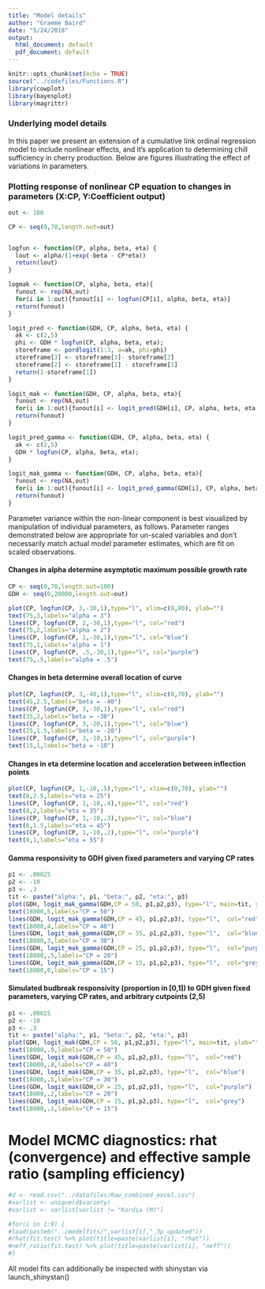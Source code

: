 ```yaml
---
title: "Model details"
author: "Graeme Baird"
date: "5/24/2018"
output:
  html_document: default
  pdf_document: default
---
```


```r
knitr::opts_chunk$set(echo = TRUE)
source("../codefiles/Functions.R")
library(cowplot)
library(bayesplot)
library(magrittr)
```

### Underlying model details

In this paper we present an extension of a cumulative link ordinal regression model to include nonlinear effects, and it's application to determining chill sufficiency in cherry production. Below are figures illustrating the effect of variations in parameters.

### Plotting response of nonlinear CP equation to changes in parameters (X:CP, Y:Coefficient output)

```r
out <- 100

CP <- seq(0,70,length.out=out)


logfun <- function(CP, alpha, beta, eta) {
  lout <- alpha/(1+exp(-beta - CP*eta))
  return(lout)
}

logmak <- function(CP, alpha, beta, eta){
  funout <- rep(NA,out)
  for(i in 1:out){funout[i] <- logfun(CP[i], alpha, beta, eta)}
  return(funout)
}

logit_pred <- function(GDH, CP, alpha, beta, eta) {
  ak <- c(2,5)
  phi <- GDH * logfun(CP, alpha, beta, eta);
  storeframe <- pordlogit(1:3, a=ak, phi=phi)
  storeframe[3] <- storeframe[3]- storeframe[2]
  storeframe[2] <- storeframe[2] - storeframe[1]
  return(1-storeframe[1])
}

logit_mak <- function(GDH, CP, alpha, beta, eta){
  funout <- rep(NA,out)
  for(i in 1:out){funout[i] <- logit_pred(GDH[i], CP, alpha, beta, eta)}
  return(funout)
}

logit_pred_gamma <- function(GDH, CP, alpha, beta, eta) {
  ak <- c(2,5)
  GDH * logfun(CP, alpha, beta, eta);
}

logit_mak_gamma <- function(GDH, CP, alpha, beta, eta){
  funout <- rep(NA,out)
  for(i in 1:out){funout[i] <- logit_pred_gamma(GDH[i], CP, alpha, beta, eta)}
  return(funout)
}

```

Parameter variance within the non-linear component is best visualized by manipulation of individual parameters, as follows. Parameter ranges demonstrated below are appropriate for un-scaled variables and don't necessarily match actual model parameter estimates, which are fit on scaled observations. 


#### Changes in alpha determine asymptotic maximum possible growth rate 

```r

CP <- seq(0,70,length.out=100)
GDH <- seq(0,20000,length.out=out)

plot(CP, logfun(CP, 3,-30,1),type="l", xlim=c(0,80), ylab="")
text(75,3,labels="alpha = 3")
lines(CP, logfun(CP, 2,-30,1),type="l", col="red")
text(75,2,labels="alpha = 2")
lines(CP, logfun(CP, 1,-30,1),type="l", col="blue")
text(75,1,labels="alpha = 1")
lines(CP, logfun(CP, .5,-30,1),type="l", col="purple")
text(75,.5,labels="alpha = .5")

```

#### Changes in beta determine overall location of curve
```r

plot(CP, logfun(CP, 3,-40,1),type="l", xlim=c(0,70), ylab="")
text(45,2.5,labels="beta = -40")
lines(CP, logfun(CP, 3,-30,1),type="l", col="red")
text(35,2,labels="beta = -30")
lines(CP, logfun(CP, 3,-20,1),type="l", col="blue")
text(25,1.5,labels="beta = -20")
lines(CP, logfun(CP, 3,-10,1),type="l", col="purple")
text(15,1,labels="beta = -10")

```

#### Changes in eta determine location and acceleration between inflection points
```r

plot(CP, logfun(CP, 1,-10,.5),type="l", xlim=c(0,70), ylab="")
text(8,2.5,labels="eta = 25")
lines(CP, logfun(CP, 1,-10,.4),type="l", col="red")
text(8,2,labels="eta = 35")
lines(CP, logfun(CP, 1,-10,.3),type="l", col="blue")
text(8,1.5,labels="eta = 45")
lines(CP, logfun(CP, 1,-10,.2),type="l", col="purple")
text(8,1,labels="eta = 55")

```

#### Gamma responsivity to GDH given fixed parameters and varying CP rates
```r

p1 <- .00025
p2 <- -10
p3 <- .3
tit <- paste("alpha:", p1, "beta:", p2, "eta:", p3)
plot(GDH, logit_mak_gamma(GDH,CP = 50, p1,p2,p3), type="l", main=tit, ylab="")
text(18000,5,labels="CP = 50")
lines(GDH, logit_mak_gamma(GDH,CP = 45, p1,p2,p3), type="l",  col="red")
text(18000,4,labels="CP = 40")
lines(GDH, logit_mak_gamma(GDH,CP = 35, p1,p2,p3), type="l",  col="blue")
text(18000,3,labels="CP = 30")
lines(GDH, logit_mak_gamma(GDH,CP = 25, p1,p2,p3), type="l",  col="purple")
text(18000,.5,labels="CP = 20")
lines(GDH, logit_mak_gamma(GDH,CP = 15, p1,p2,p3), type="l",  col="grey")
text(18000,0,labels="CP = 15")

```

#### Simulated budbreak responsivity (proportion in [0,1]) to GDH given fixed parameters, varying CP rates, and arbitrary cutpoints (2,5)
```r

p1 <- .00025
p2 <- -10
p3 <- .3
tit <- paste("alpha:", p1, "beta:", p2, "eta:", p3)
plot(GDH, logit_mak(GDH,CP = 50, p1,p2,p3), type="l", main=tit, ylab="")
text(18000,.9,labels="CP = 50")
lines(GDH, logit_mak(GDH,CP = 45, p1,p2,p3), type="l",  col="red")
text(18000,.8,labels="CP = 40")
lines(GDH, logit_mak(GDH,CP = 35, p1,p2,p3), type="l",  col="blue")
text(18000,.5,labels="CP = 30")
lines(GDH, logit_mak(GDH,CP = 25, p1,p2,p3), type="l",  col="purple")
text(18000,.2,labels="CP = 20")
lines(GDH, logit_mak(GDH,CP = 15, p1,p2,p3), type="l",  col="grey")
text(18000,.1,labels="CP = 15")

```



# Model MCMC diagnostics: rhat (convergence) and effective sample ratio (sampling efficiency)
```r

#d <- read.csv("../datafiles/Raw_combined_excel.csv")
#varlist <- unique(d$variety)
#varlist <- varlist[varlist != "Kordia (M)"]

#for(i in 1:9) {
#load(paste0("../modelfits/",varlist[i],"_3p_updated"))
#rhat(fit.test) %>% plot(title=paste(varlist[i], "rhat"))
#neff_ratio(fit.test) %>% plot(title=paste(varlist[i], "neff"))
#}
```

All model fits can additionally be inspected with shinystan via launch_shinystan()


